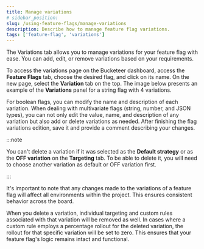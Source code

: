 ```yaml
---
title: Manage variations
# sidebar_position:
slug: /using-feature-flags/manage-variations
description: Describe how to manage feature flag variations.
tags: ['feature-flag', 'variations']
---
```



The Variations tab allows you to manage variations for your feature flag with ease. You can add, edit, or remove variations based on your requirements.

To access the variations page on the Bucketeer dashboard, access the **Feature Flags** tab, choose the desired flag, and click on its name. On the new page, select the **Variation** tab on the top. The image below presents an example of the **Variations** panel for a string flag with 4 variations.

<CenteredImg
  imgURL="img/using-feature-flags/variations/manage-variations.png"
  alt="variations panel"
/>

For boolean flags, you can modify the name and description of each variation. When dealing with multivariate flags (string, number, and JSON types), you can not only edit the value, name, and description of any variation but also add or delete variations as needed. After finishing the flag variations edition, save it and provide a comment describing your changes.

:::note

You can't delete a variation if it was selected as the **Default strategy** or as the **OFF variation** on the **Targeting** tab. To be able to delete it, you will need to choose another variation as default or OFF variation first.

:::

It's important to note that any changes made to the variations of a feature flag will affect all environments within the project. This ensures consistent behavior across the board.

When you delete a variation, individual targeting and custom rules associated with that variation will be removed as well. In cases where a custom rule employs a percentage rollout for the deleted variation, the rollout for that specific variation will be set to zero. This ensures that your feature flag's logic remains intact and functional.
